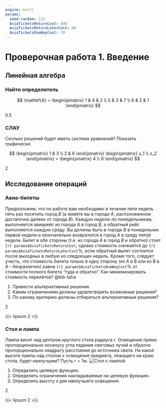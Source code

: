 ```yaml
---
engine: knitr
params:
  seed-random: 123
  AviaTicketsReturnCost: 400
  AviaTicketsReturnLaterCost: 80
  AviaTicketsOneWayCost: 70
---
```


# Проверочная работа 1. Введение

## Линейная алгебра

::::: {.content-hidden unless-meta="linear-algebra.det.select"}
:::: {#exr-exam-1-linear-algebra-det}
### Найти определитель

$$
\mathbf{A} =
\begin{pmatrix}
1 & 4 & 2 \\
5 & 3 & 7 \\
6 & 2 & 1
\end{pmatrix}
$$

::: {.callout-note appearance="minimal" title="Оценка"}
0.5
:::

[`\vspace{1cm}`{=latex}]{.content-visible when-profile="exam"}
::::
:::::

::::: {.content-hidden unless-meta="linear-algebra.equations.select"}
:::: {#exr-exam-1-linear-algebra-equations}
### СЛАУ

Сколько решений будет иметь система уравнений? Показать графически.

$$
\begin{pmatrix}
1 & 3 \\
2 & 6
\end{pmatrix}
\begin{pmatrix}
x_1 \\ x_2
\end{pmatrix} = 
\begin{pmatrix}
4 \\ 8
\end{pmatrix}
$$

::: {.callout-note appearance="minimal" title="Оценка"}
2
:::

[`\vspace{1cm}`{=latex}]{.content-visible when-profile="exam"}
::::
:::::

## Исследование операций

::::: {.content-hidden unless-meta="operations-research.avia-tickets.select"}
:::: {#exr-exam-1-operations-research-avia-tickets}
### Авиа-билеты

Предположим, что по работе вам необходимо в течение пяти недель пять раз посетить город *B* (а живёте вы в городе *A*, расположенном достаточно далеко от города *B*). Каждую неделю по понедельникам, выполняется авиарейс из города *A* в город *B*, а обратный рейс выполняется каждую среду. Вы должны быть в городе *B* в понедельник первой недели и окончательно возвратится в город *A* в среду пятой недели. Билет в обе стороны (т.е. из города *A* в город *B* и обратно) стоит `{r} params$AviaTicketsReturnCost`, однако стоимость снижается до `{r} params$AviaTicketsReturnLaterCost`%, если обратный вылет состоится после выходных в любую из следующих недель. Кроме того, следует учесть, что стоимость билета только в одну сторону (из A в B или из B в A -- безразлично) равна `{r} params$AviaTicketsOneWayCost`% от стоимости полного билета "туда и обратно". Как минимизировать стоимость перелётов? @bib-taha

1.  Привести альтернативные решения.
2.  Каким ограничениям должны удовлетворять возможные решения?
3.  По какому критерию должны отбираться альтернативные решения?

::: {.callout-note appearance="minimal" title="Оценка"}
2
:::

[`\vspace{3cm}`{=latex}]{.content-visible when-profile="exam"}
::::
:::::

:::: {.content-hidden when-profile="exam"}
::: {#sol-exam-1-operations-research-avia-tickets}
{{< lipsum 2 >}}
:::
::::

::::: {.content-hidden unless-meta="operations-research.table-lamp.select"}
:::: {#exr-exam-1-operations-research-table-lamp}
### Стол и лампа

Лампа висит над центром круглого стола радиуса $r$. Освещение прямо пропорционально косинусу угла падения световых лучей и обратно пропорционально квадрату расстояния до источника света. На какой высоте лампы над столом $x$ освещение предмета, лежащего на краю стола, будет наилучшим? Пусть $r=1 м.$ ![Стол с лампой](Img1.png){fig-align="center"}

1.  Определить целевую функцию.
2.  Определить ограничения накладываемые на целевую функцию.
3.  Определить высоту $x$ для наилучшего освещения.

::: {.callout-note appearance="minimal" title="Оценка"}
2
:::

[`\vspace{3cm}`{=latex}]{.content-visible when-profile="exam"}
::::
:::::

:::: {.content-hidden when-profile="exam"}
::: {#sol-exam-1-operations-research-table-lamp}
{{< lipsum 2 >}}
:::
::::
